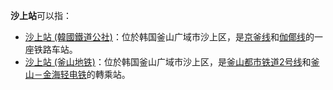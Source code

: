 '''沙上站'''可以指：

* [[沙上站_(韓國鐵道公社)|沙上站 (韓國鐵道公社)]]：位於韩国釜山广域市沙上区，是[[京釜线|京釜线]]和[[伽倻线|伽倻线]]的一座铁路车站。
* [[沙上站_(釜山地铁)|沙上站 (釜山地铁)]]：位於韩国釜山广域市沙上区，是[[釜山都市铁道2号线|釜山都市铁道2号线]]和[[釜山－金海轻电铁|釜山－金海轻电铁]]的轉乘站。

{{Disambig|Cat=三字车站名消歧义}}